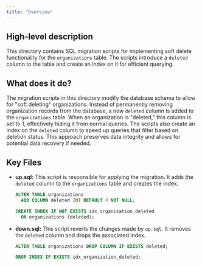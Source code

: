 ```yaml
---
title: "Overview"
---
```


## High-level description
This directory contains SQL migration scripts for implementing soft delete functionality for the `organizations` table. The scripts introduce a `deleted` column to the table and create an index on it for efficient querying.

## What does it do?
The migration scripts in this directory modify the database schema to allow for "soft deleting" organizations. Instead of permanently removing organization records from the database, a new `deleted` column is added to the `organizations` table. When an organization is "deleted," this column is set to 1, effectively hiding it from normal queries. The scripts also create an index on the `deleted` column to speed up queries that filter based on deletion status. This approach preserves data integrity and allows for potential data recovery if needed.

## Key Files
- **up.sql:** This script is responsible for applying the migration. It adds the `deleted` column to the `organizations` table and creates the index.
  ```sql
  ALTER TABLE organizations
    ADD COLUMN deleted INT DEFAULT 0 NOT NULL;

  CREATE INDEX IF NOT EXISTS idx_organization_deleted
    ON organizations (deleted);
  ```
- **down.sql:** This script reverts the changes made by `up.sql`. It removes the `deleted` column and drops the associated index.
  ```sql
  ALTER TABLE organizations DROP COLUMN IF EXISTS deleted;

  DROP INDEX IF EXISTS idx_organization_deleted;
  ```
